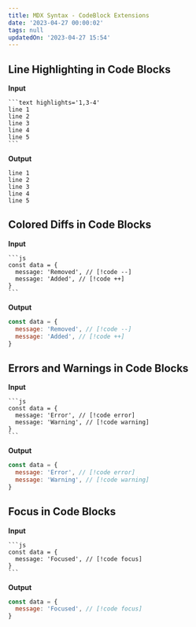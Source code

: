 ```yaml
---
title: MDX Syntax - CodeBlock Extensions
date: '2023-04-27 00:00:02'
tags: null
updatedOn: '2023-04-27 15:54'
---
```


## Line Highlighting in Code Blocks

**Input**

````mdx
```text highlights='1,3-4'
line 1
line 2
line 3
line 4
line 5
```
````

**Output**

```text highlights='1,3-4'
line 1
line 2
line 3
line 4
line 5
```

## Colored Diffs in Code Blocks

**Input**

````mdx raw
```js
const data = {
  message: 'Removed', // [!code --]
  message: 'Added', // [!code ++]
}
```
````

**Output**

```js
const data = {
  message: 'Removed', // [!code --]
  message: 'Added', // [!code ++]
}
```

## Errors and Warnings in Code Blocks

**Input**

````mdx raw
```js
const data = {
  message: 'Error', // [!code error]
  message: 'Warning', // [!code warning]
}
```
````

**Output**

```js
const data = {
  message: 'Error', // [!code error]
  message: 'Warning', // [!code warning]
}
```

## Focus in Code Blocks

**Input**

````mdx raw
```js
const data = {
  message: 'Focused', // [!code focus]
}
```
````

**Output**

```js
const data = {
  message: 'Focused', // [!code focus]
}
```
